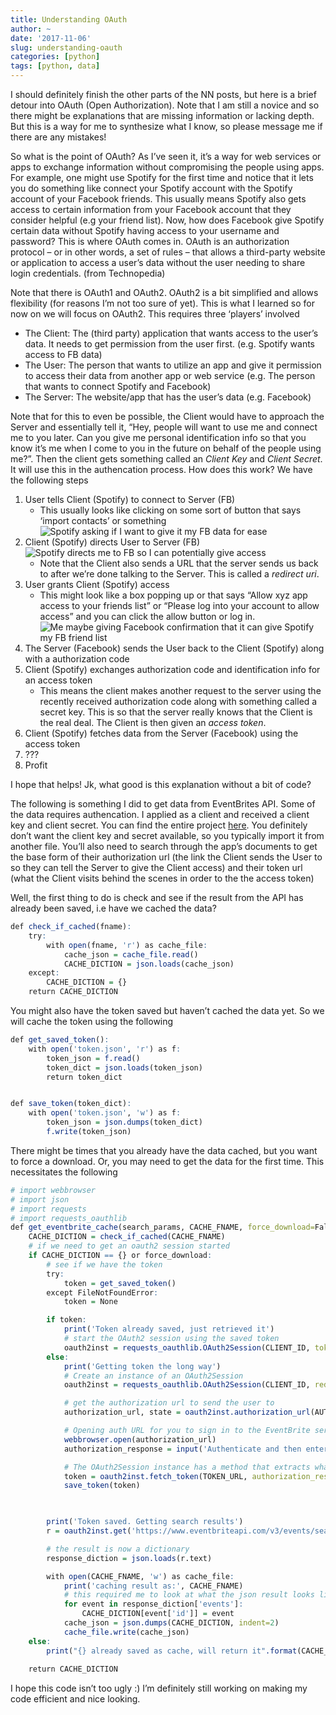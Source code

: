 ```yaml
---
title: Understanding OAuth
author: ~
date: '2017-11-06'
slug: understanding-oauth
categories: [python]
tags: [python, data]
---
```


I should definitely finish the other parts of the NN posts, but here is a brief detour into OAuth (Open Authorization). Note that I am still a novice and so there might be explanations that are missing information or lacking depth. But this is a way for me to synthesize what I know, so please message me if there are any mistakes!

So what is the point of OAuth? As I've seen it, it's a way for web services or apps to exchange information without compromising the people using apps. For example, one might use Spotify for the first time and notice that it lets you do something like connect your Spotify account with the Spotify account of your Facebook friends. This usually means Spotify also gets access to certain information from your Facebook account that they consider helpful (e.g your friend list). Now, how does Facebook give Spotify certain data without Spotify having access to your username and password? This is where OAuth comes in. OAuth is an authorization protocol -- or in other words, a set of rules --  that allows a third-party website or application to access a user's data without the user needing to share login credentials. (from Technopedia)

Note that there is OAuth1 and OAuth2. OAuth2 is a bit simplified and allows flexibility (for reasons I'm not too sure of yet). This is what I learned so for now on we will focus on OAuth2. This requires three 'players' involved

- The Client: The (third party) application that wants access to the user's data. It needs to get permission from the user first. (e.g. Spotify wants access to FB data)
- The User: The person that wants to utilize an app and give it permission to access their data from another app or web service (e.g. The person that wants to connect Spotify and Facebook)
- The Server: The website/app that has the user's data (e.g. Facebook)

Note that for this to even be possible, the Client would have to approach the Server and essentially tell it, "Hey, people will want to use me and connect me to you later. Can you give me personal identification info so that you know it's me when I come to you in the future on behalf of the people using me?". Then the client gets something called an *Client Key* and *Client Secret*. It will use this in the authencation process. 
How does this work? We have the following steps

1. User tells Client (Spotify) to connect to Server (FB)
    + This usually looks like clicking on some sort of button that says 'import contacts' or something
![Spotify asking if I want to give it my FB data for ease](/figs/spotify_invitation.png)
2. Client (Spotify) directs User to Server (FB)
![Spotify directs me to FB so I can potentially give access](/figs/spotify_connection.png)
    + Note that the Client also sends a URL that the server sends us back to after we're done talking to the Server. This is called a *redirect uri*.

3. User grants Client (Spotify) access
    + This might look like a box popping up or that says "Allow xyz app access to your friends list" or "Please log into your account to allow access" and you can click the allow button or log in.
![Me maybe giving Facebook confirmation that it can give Spotify my FB friend list](/figs/spotify_authorization.png)
4. The Server (Facebook) sends the User back to the Client (Spotify) along with a authorization code
5. Client (Spotify) exchanges authorization code and identification info for an access token
    + This means the client makes another request to the server using the recently received authorization code along with something called a secret key. This is so that the server really knows that the Client is the real deal. The Client is then given an *access token*.
6. Client (Spotify) fetches data from the Server (Facebook) using the access token
7. ???
8. Profit

I hope that helps! Jk, what good is this explanation without a bit of code?

The following is something I did to get data from EventBrites API. Some of the data requires authencation. I applied as a client and received a client key and client secret. You can find the entire project [here](https://github.com/jarvmiller/SI507-Project5). You definitely don't want the client key and secret available, so you typically import it from another file. You'll also need to search through the app's documents to get the base form of their authorization url (the link the Client sends the User to so they can tell the Server to give the Client access) and their token url (what the Client visits behind the scenes in order to the the access token)

Well, the first thing to do is check and see if the result from the API has already been saved, i.e have we cached the data?
```r
def check_if_cached(fname):
    try:
        with open(fname, 'r') as cache_file:
            cache_json = cache_file.read()
            CACHE_DICTION = json.loads(cache_json)
    except:
        CACHE_DICTION = {}
    return CACHE_DICTION
```
You might also have the token saved but haven't cached the data yet. So we will cache the token using the following

```r
def get_saved_token():
    with open('token.json', 'r') as f:
        token_json = f.read()
        token_dict = json.loads(token_json)
        return token_dict


def save_token(token_dict):
    with open('token.json', 'w') as f:
        token_json = json.dumps(token_dict)
        f.write(token_json)
```
There might be times that you already have the data cached, but you want to force a download. Or, you may need to get the data for the first time. This necessitates the following 

```r
# import webbrowser
# import json
# import requests
# import requests_oauthlib
def get_eventbrite_cache(search_params, CACHE_FNAME, force_download=False):
    CACHE_DICTION = check_if_cached(CACHE_FNAME)
    # if we need to get an oauth2 session started
    if CACHE_DICTION == {} or force_download:
        # see if we have the token
        try:
            token = get_saved_token()
        except FileNotFoundError:
            token = None

        if token:
            print('Token already saved, just retrieved it')
            # start the OAuth2 session using the saved token
            oauth2inst = requests_oauthlib.OAuth2Session(CLIENT_ID, token=token)
        else:
            print('Getting token the long way')
            # Create an instance of an OAuth2Session
            oauth2inst = requests_oauthlib.OAuth2Session(CLIENT_ID, redirect_uri=REDIRECT_URI) 

            # get the authorization url to send the user to
            authorization_url, state = oauth2inst.authorization_url(AUTHORIZATION_URL)

            # Opening auth URL for you to sign in to the EventBrite service
            webbrowser.open(authorization_url) 
            authorization_response = input('Authenticate and then enter the full callback URL: ').strip() # Need to get the full URL in order to parse the response

            # The OAuth2Session instance has a method that extracts what we need from the url, and helps do some other back and forth with EB
            token = oauth2inst.fetch_token(TOKEN_URL, authorization_response=authorization_response, client_secret=CLIENT_SECRET)
            save_token(token)
        


        print('Token saved. Getting search results')
        r = oauth2inst.get('https://www.eventbriteapi.com/v3/events/search/', params=search_params)

        # the result is now a dictionary
        response_diction = json.loads(r.text)

        with open(CACHE_FNAME, 'w') as cache_file:
            print('caching result as:', CACHE_FNAME)
            # this required me to look at what the json result looks like. I save the each event with the ID as the key, and the event information as the value
            for event in response_diction['events']:
                CACHE_DICTION[event['id']] = event
            cache_json = json.dumps(CACHE_DICTION, indent=2)
            cache_file.write(cache_json)
    else:
        print("{} already saved as cache, will return it".format(CACHE_FNAME))
    
    return CACHE_DICTION

```

I hope this code isn't too ugly :) I'm definitely still working on making my code efficient and nice looking.